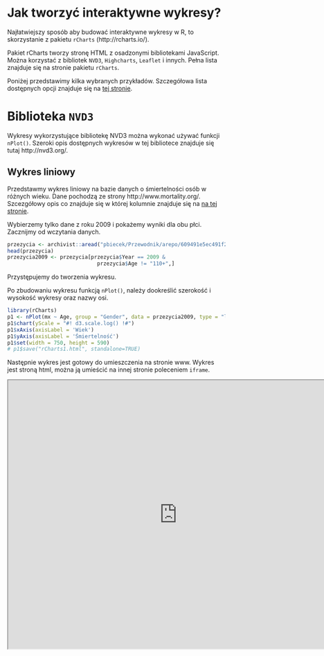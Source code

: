 # Jak tworzyć interaktywne wykresy?

Najłatwiejszy sposób aby budować interaktywne wykresy w R, to skorzystanie z pakietu `rCharts` (http://rcharts.io/).

Pakiet rCharts tworzy stronę HTML z osadzonymi bibliotekami JavaScript. Można korzystać z bibliotek `NVD3`, `Highcharts`, `Leaflet` i innych. Pełna lista znajduje się na stronie pakietu `rCharts`.

Poniżej przedstawimy kilka wybranych przykładów.
Szczegółowa lista dostępnych opcji znajduje się na [tej stronie](http://www.rpubs.com/dnchari/rcharts).

# Biblioteka `NVD3`

Wykresy wykorzystujące bibliotekę NVD3 można wykonać używać funkcji `nPlot()`. 
Szeroki opis dostępnych wykresów w tej bibliotece znajduje się tutaj http://nvd3.org/.

## Wykres liniowy

Przedstawmy wykres liniowy na bazie danych o śmiertelności osób w różnych wieku. 
Dane pochodzą ze strony http://www.mortality.org/. Szcezgółowy opis co znajduje się w której kolumnie znajduje się na [na tej stronie](http://www.mortality.org/Public/ExplanatoryNotes.php#CompleteDataSeries).


Wybierzemy tylko dane z roku 2009 i pokażemy wyniki dla obu płci.
Zacznijmy od wczytania danych.

```r
przezycia <- archivist::aread("pbiecek/Przewodnik/arepo/609491e5ec491f240cbeafe377743e21")  
head(przezycia)
przezycia2009 <- przezycia[przezycia$Year == 2009 &
                             przezycia$Age != "110+",]
```

Przystępujemy do tworzenia wykresu. 

Po zbudowaniu wykresu funkcją `nPlot()`, należy dookreślić szerokość i wysokość wykresy oraz nazwy osi. 

```r
library(rCharts)
p1 <- nPlot(mx ~ Age, group = "Gender", data = przezycia2009, type = "lineChart")
p1$chart(yScale = "#! d3.scale.log() !#")
p1$xAxis(axisLabel = 'Wiek')
p1$yAxis(axisLabel = 'Śmiertelność')
p1$set(width = 750, height = 590)
# p1$save("rCharts1.html", standalone=TRUE)
```

Następnie wykres jest gotowy do umieszczenia na stronie www. 
Wykres jest stroną html, można ją umieścić na innej stronie poleceniem `iframe`.

<iframe style="width:780px; height:620px" src="https://rawgit.com/pbiecek/Przewodnik/master/Wizualizacja/rCharts1.html">
<iframe>

## Wykres punktowy

Ta sama funkcja może być użyta do zbudowania wykresu punktowego. Wystarczy jako typ wskazać `type="scatterChart"`.

Na poniższym przykładzie pracujemy z danymi o współczynniku liczby zgonów i urodzin na 1000 mieszkańców w różnych krajach. 
Dodatkowo pokazane jest jak można modyfikować informację o etykiecie.

```r
library(SmarterPoland)
head(countries)

p2 <- nPlot(death.rate ~ birth.rate, group = "continent", data = countries, type = "scatterChart")
p2$xAxis(axisLabel = 'Zgonów na 1000 osób')
p2$yAxis(axisLabel = 'Urodzin na 1000 osób')
p2$chart(tooltipContent = "#! function(key, x, y, e){ 
  return 'Kraj: ' + e.point.country 
} !#")
p2$set(width = 750, height = 590)
# p2$save("rCharts2.html", standalone=TRUE)
```

<iframe style="width:780px; height:620px" src="https://rawgit.com/pbiecek/Przewodnik/master/Wizualizacja/rCharts2.html">
<iframe>


```r

p1 = rPlot(death.rate ~ birth.rate, data = countries, color = 'continent', type = 'point')


library(tidyr)
eZycia <- przezycia %>%
  filter(Age == 0) %>%
  mutate(Year = as.character(Year)) %>%
  select(Year, Gender, ex) %>%
  spread(Gender, ex)

m1 = mPlot(x = 'Year', y = c('Female', 'Male'), type = 'Line',
  data = eZycia)
m1$set(pointSize = 0, lineWidth = 1)
m1




#n general, any chart method chart.x(y) translates to n1$chart(x = y) in rCharts, with y being decorated with tags if required.

```
http://www.rpubs.com/dnchari/rcharts


